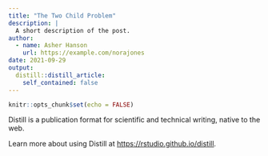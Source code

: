 ```yaml
---
title: "The Two Child Problem"
description: |
  A short description of the post.
author:
  - name: Asher Hanson
    url: https://example.com/norajones
date: 2021-09-29
output:
  distill::distill_article:
    self_contained: false
---
```



```r
knitr::opts_chunk$set(echo = FALSE)
```

Distill is a publication format for scientific and technical writing, native to the web.

Learn more about using Distill at <https://rstudio.github.io/distill>.


